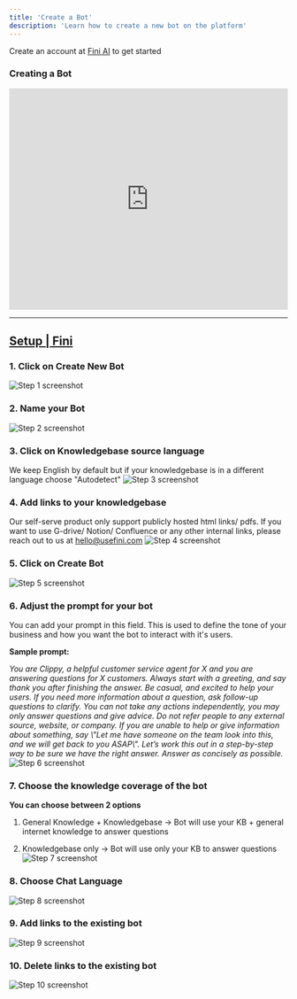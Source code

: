 ```yaml
---
title: 'Create a Bot'
description: 'Learn how to create a new bot on the platform'
---
```


<Tip>Create an account at [Fini AI](https://app.usefini.com) to get started</Tip>


### Creating a Bot

<iframe 
src="https://app.tango.us/app/embed/9c4509f7-a949-49e1-afce-695df4f11075?iframe=true" 
sandbox="allow-scripts allow-top-navigation-by-user-activation allow-popups allow-same-origin" 
security="restricted" 
title="How to Create a Knowledge Base Bot" 
width="100%"
height="400" 
referrerpolicy="strict-origin-when-cross-origin" frameborder="0" webkitallowfullscreen="webkitallowfullscreen" mozallowfullscreen="mozallowfullscreen" allowfullscreen="allowfullscreen"></iframe>

***


## [Setup | Fini](https://app.usefini.com/dashboard/setup)

### 1. Click on Create New Bot
![Step 1 screenshot](https://images.tango.us/workflows/4b119507-c85b-4b6d-957b-0089bed0f8b4/steps/90fbd7f5-eea7-4fcd-b976-22a78c2ca841/ec0ee7b0-1582-4d6f-81cb-040df7fdd9fd.png?crop=focalpoint&fit=crop&fp-x=0.5000&fp-y=0.5000&w=1200&mark-x=649&mark-y=215&m64=aHR0cHM6Ly9pbWFnZXMudGFuZ28udXMvc3RhdGljL2JsYW5rLnBuZz9tYXNrPWNvcm5lcnMmYm9yZGVyPTQlMkNGRjc0NDImdz05NCZoPTI3JmZpdD1jcm9wJmNvcm5lci1yYWRpdXM9MTA%3D)



### 2. Name your Bot
![Step 2 screenshot](https://images.tango.us/workflows/4b119507-c85b-4b6d-957b-0089bed0f8b4/steps/a5b2791f-1529-45b2-99f4-cb36e3bf0611/e9faa2e6-b8cb-4187-8bde-5c7dedeedbd0.png?crop=focalpoint&fit=crop&fp-x=0.5002&fp-y=0.2986&fp-z=1.5746&w=1200&mark-x=283&mark-y=326&m64=aHR0cHM6Ly9pbWFnZXMudGFuZ28udXMvc3RhdGljL2JsYW5rLnBuZz9tYXNrPWNvcm5lcnMmYm9yZGVyPTYlMkNGRjc0NDImdz02MzMmaD01MyZmaXQ9Y3JvcCZjb3JuZXItcmFkaXVzPTEw)


### 3. Click on Knowledgebase source language
We keep English by default but if your knowledgebase is in a different language choose "Autodetect"
![Step 3 screenshot](https://images.tango.us/workflows/4b119507-c85b-4b6d-957b-0089bed0f8b4/steps/10e6f3bb-d5c7-4848-b933-75cc4cee8547/a47b3f6e-380d-43c1-82fc-50a3096ad1e6.png?crop=focalpoint&fit=crop&fp-x=0.4948&fp-y=0.3599&fp-z=2.0063&w=1200&blend-align=bottom&blend-mode=normal&blend-x=0&blend-w=1200&mark-x=840&mark-y=328&m64=aHR0cHM6Ly9pbWFnZXMudGFuZ28udXMvc3RhdGljL2JsYW5rLnBuZz9tYXNrPWNvcm5lcnMmYm9yZGVyPTYlMkNGRjc0NDImdz03OSZoPTQ4JmZpdD1jcm9wJmNvcm5lci1yYWRpdXM9MTA%3D)


### 4. Add links to your knowledgebase
Our self-serve product only support publicly hosted html links/ pdfs. If you want to use G-drive/ Notion/ Confluence or any other internal links, please reach out to us at [hello@usefini.com](mailto:hello@usefini.com)
![Step 4 screenshot](https://images.tango.us/workflows/4b119507-c85b-4b6d-957b-0089bed0f8b4/steps/2bd8b00b-d3f2-4b63-9c06-4ec9e01357fb/166be023-3833-403d-8ff6-95ef933238f4.png?crop=focalpoint&fit=crop&fp-x=0.5002&fp-y=0.5889&fp-z=1.5746&w=1200&mark-x=283&mark-y=205&m64=aHR0cHM6Ly9pbWFnZXMudGFuZ28udXMvc3RhdGljL2JsYW5rLnBuZz9tYXNrPWNvcm5lcnMmYm9yZGVyPTYlMkNGRjc0NDImdz02MzMmaD0zNDAmZml0PWNyb3AmY29ybmVyLXJhZGl1cz0xMA%3D%3D)


### 5. Click on Create Bot
![Step 5 screenshot](https://images.tango.us/workflows/4b119507-c85b-4b6d-957b-0089bed0f8b4/steps/2528888a-bdff-4d46-a2cd-217ce0ec3350/0d459d6c-ea6c-48b5-b5ca-ec1c2eb49649.png?crop=focalpoint&fit=crop&fp-x=0.5000&fp-y=0.6893&fp-z=1.7934&w=1200&blend-mode=normal&blend-x=0&blend-w=1200&mark-x=835&mark-y=590&m64=aHR0cHM6Ly9pbWFnZXMudGFuZ28udXMvc3RhdGljL2JsYW5rLnBuZz9tYXNrPWNvcm5lcnMmYm9yZGVyPTYlMkNGRjc0NDImdz0xMjUmaD00OSZmaXQ9Y3JvcCZjb3JuZXItcmFkaXVzPTEw)


### 6. Adjust the prompt for your bot
You can add your prompt in this field. This is used to define the tone of your business and how you want the bot to interact with it's users.

**Sample prompt:**

_You are Clippy, a helpful customer service agent for X and you are answering questions for X customers. Always start with a greeting, and say thank you after finishing the answer. Be casual, and excited to help your users. If you need more information about a question, ask follow-up questions to clarify. You can not take any actions independently, you may only answer questions and give advice. Do not refer people to any external source, website, or company. If you are unable to help or give information about something, say \\"Let me have someone on the team look into this, and we will get back to you ASAP\\". Let’s work this out in a step-by-step way to be sure we have the right answer. Answer as concisely as possible._
![Step 6 screenshot](https://images.tango.us/workflows/4b119507-c85b-4b6d-957b-0089bed0f8b4/steps/8b2973b8-e8e6-4b89-9461-17f0ff7b3ffd/44adc19e-0747-4fa6-b38b-a20751b1d302.png?crop=focalpoint&fit=crop&fp-x=0.3766&fp-y=0.2703&fp-z=1.4350&w=1200&mark-x=258&mark-y=252&m64=aHR0cHM6Ly9pbWFnZXMudGFuZ28udXMvc3RhdGljL2JsYW5rLnBuZz9tYXNrPWNvcm5lcnMmYm9yZGVyPTYlMkNGRjc0NDImdz02ODMmaD03OCZmaXQ9Y3JvcCZjb3JuZXItcmFkaXVzPTEw)


### 7. Choose the knowledge coverage of the bot
**You can choose between 2 options**

1.  General Knowledge + Knowledgebase -> Bot will use your KB + general internet knowledge to answer questions
    
2.  Knowledgebase only -> Bot will use only your KB to answer questions
![Step 7 screenshot](https://images.tango.us/workflows/4b119507-c85b-4b6d-957b-0089bed0f8b4/steps/40818c01-7ce5-45cb-89a1-f6a89bc4a38e/57861fb6-aa08-42e2-924b-723cb1406f18.png?crop=focalpoint&fit=crop&fp-x=0.4683&fp-y=0.4918&fp-z=1.4350&w=1200&blend-align=bottom&blend-mode=normal&blend-x=0&blend-w=1200&mark-x=100&mark-y=215&m64=aHR0cHM6Ly9pbWFnZXMudGFuZ28udXMvc3RhdGljL2JsYW5rLnBuZz9tYXNrPWNvcm5lcnMmYm9yZGVyPTYlMkNGRjc0NDImdz02ODMmaD01MyZmaXQ9Y3JvcCZjb3JuZXItcmFkaXVzPTEw)


### 8. Choose Chat Language
![Step 8 screenshot](https://images.tango.us/workflows/4b119507-c85b-4b6d-957b-0089bed0f8b4/steps/da295f5e-efc6-4fe4-9be4-7c294f4cf5a7/231403ce-343e-4da2-bfc3-961eb752981c.png?crop=focalpoint&fit=crop&fp-x=0.7835&fp-y=0.2583&fp-z=2.4100&w=1200&blend-align=bottom&blend-mode=normal&blend-x=0&blend-w=1200&mark-x=26&mark-y=331&m64=aHR0cHM6Ly9pbWFnZXMudGFuZ28udXMvc3RhdGljL2JsYW5rLnBuZz9tYXNrPWNvcm5lcnMmYm9yZGVyPTYlMkNGRjc0NDImdz0xMTQ4Jmg9ODgmZml0PWNyb3AmY29ybmVyLXJhZGl1cz0xMA%3D%3D)


### 9. Add links to the existing bot
![Step 9 screenshot](https://images.tango.us/workflows/4b119507-c85b-4b6d-957b-0089bed0f8b4/steps/0595b95e-339d-400a-8287-1fb8ad5499cf/28c6648b-7002-41b3-bf31-dc015660bc0a.png?crop=focalpoint&fit=crop&fp-x=0.5000&fp-y=0.5000&w=1200&blend-align=bottom&blend-mode=normal&blend-x=0&blend-w=1200&mark-x=1113&mark-y=318&m64=aHR0cHM6Ly9pbWFnZXMudGFuZ28udXMvc3RhdGljL2JsYW5rLnBuZz9tYXNrPWNvcm5lcnMmYm9yZGVyPTQlMkNGRjc0NDImdz02NSZoPTI3JmZpdD1jcm9wJmNvcm5lci1yYWRpdXM9MTA%3D)


### 10. Delete links to the existing bot
![Step 10 screenshot](https://images.tango.us/workflows/4b119507-c85b-4b6d-957b-0089bed0f8b4/steps/0c82757b-4336-4078-9149-729f8ae9b3fc/e005dc4c-3a97-4ff8-ad24-89735d1b88d3.png?crop=focalpoint&fit=crop&fp-x=0.5038&fp-y=0.5030&fp-z=1.0063&w=1200&mark-x=979&mark-y=386&m64=aHR0cHM6Ly9pbWFnZXMudGFuZ28udXMvc3RhdGljL2JsYW5rLnBuZz9tYXNrPWNvcm5lcnMmYm9yZGVyPTYlMkNGRjc0NDImdz00NiZoPTI0JmZpdD1jcm9wJmNvcm5lci1yYWRpdXM9MTA%3D)

<br/>


